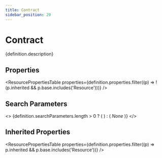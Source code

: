 ```yaml
---
title: Contract
sidebar_position: 29
---
```



# Contract

<p>{definition.description}</p>

## Properties

<ResourcePropertiesTable properties={definition.properties.filter((p) => !(p.inherited && p.base.includes('Resource')))} />

## Search Parameters

<>
  {definition.searchParameters.length > 0 ? (
    <SearchParamsTable searchParams={definition.searchParameters} />
  ) : (
    <em>None</em>
  )}
</>

## Inherited Properties

<ResourcePropertiesTable properties={definition.properties.filter((p) => p.inherited && p.base.includes('Resource'))} />



